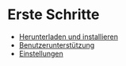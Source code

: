 # Erste Schritte

  - [Herunterladen und installieren](/getting-started/download-and-install)
  - [Benutzerunterstützung](/getting-started/user-support)
  - [Einstellungen](/getting-started/preferences)